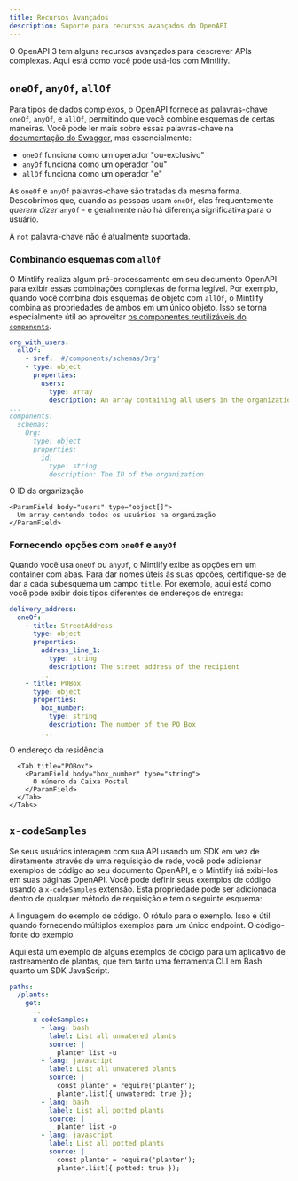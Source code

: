 ```yaml
---
title: Recursos Avançados
description: Suporte para recursos avançados do OpenAPI
---
```


O OpenAPI 3 tem alguns recursos avançados para descrever APIs complexas. Aqui está como você pode usá-los com Mintlify.

## `oneOf`, `anyOf`, `allOf`

Para tipos de dados complexos, o OpenAPI fornece as palavras-chave `oneOf`, `anyOf`, e `allOf`, permitindo que você combine esquemas de certas maneiras. Você pode ler mais sobre essas palavras-chave na [documentação do Swagger](https://swagger.io/docs/specification/data-models/oneof-anyof-allof-not/), mas essencialmente:

* `oneOf` funciona como um operador "ou-exclusivo"
* `anyOf` funciona como um operador "ou"
* `allOf` funciona como um operador "e"

<Warning>As `oneOf` e `anyOf` palavras-chave são tratadas da mesma forma. Descobrimos que, quando as pessoas usam `oneOf`, elas frequentemente *querem dizer* `anyOf` - e geralmente não há diferença significativa para o usuário.</Warning>

<Info>A `not` palavra-chave não é atualmente suportada.</Info>

### Combinando esquemas com `allOf`

O Mintlify realiza algum pré-processamento em seu documento OpenAPI para exibir essas combinações complexas de forma legível. Por exemplo, quando você combina dois esquemas de objeto com `allOf`, o Mintlify combina as propriedades de ambos em um único objeto. Isso se torna especialmente útil ao aproveitar [os componentes reutilizáveis do `components`](https://swagger.io/docs/specification/components/).

```yaml
org_with_users:
  allOf:
    - $ref: '#/components/schemas/Org'
    - type: object
      properties:
        users:
          type: array
          description: An array containing all users in the organization
...
components:
  schemas:
    Org:
      type: object
      properties:
        id:
          type: string
          description: The ID of the organization
```

<ParamField body="org_with_users" type="object">
  <Expandable>
    <ParamField body="id" type="string">
      O ID da organização
    </ParamField>

    <ParamField body="users" type="object[]">
      Um array contendo todos os usuários na organização
    </ParamField>
  </Expandable>
</ParamField>

### Fornecendo opções com `oneOf` e `anyOf`

Quando você usa `oneOf` ou `anyOf`, o Mintlify exibe as opções em um container com abas. Para dar nomes úteis às suas opções, certifique-se de dar a cada subesquema um campo `title`. Por exemplo, aqui está como você pode exibir dois tipos diferentes de endereços de entrega:

```yaml
delivery_address:
  oneOf:
    - title: StreetAddress
      type: object
      properties:
        address_line_1:
          type: string
          description: The street address of the recipient
        ...
    - title: POBox
      type: object
      properties:
        box_number:
          type: string
          description: The number of the PO Box
        ...
```

<ParamField body="delivery_address" type="object">
  <div className="mt-4 rounded-xl border border-gray-100 px-4 pb-4 pt-2 dark:border-white/10">
    <Tabs>
      <Tab title="StreetAddress">
        <ParamField body="address_line_1" type="string">
          O endereço da residência
        </ParamField>
      </Tab>

      <Tab title="POBox">
        <ParamField body="box_number" type="string">
          O número da Caixa Postal
        </ParamField>
      </Tab>
    </Tabs>
  </div>
</ParamField>

## `x-codeSamples`

Se seus usuários interagem com sua API usando um SDK em vez de diretamente através de uma requisição de rede, você pode adicionar exemplos de código ao seu documento OpenAPI, e o Mintlify irá exibi-los em suas páginas OpenAPI. Você pode definir seus exemplos de código usando a `x-codeSamples` extensão. Esta propriedade pode ser adicionada dentro de qualquer método de requisição e tem o seguinte esquema:

<ParamField body="lang" type="string" required>
  A linguagem do exemplo de código.
</ParamField>

<ParamField body="label" type="string">
  O rótulo para o exemplo. Isso é útil quando fornecendo múltiplos exemplos para um único endpoint.
</ParamField>

<ParamField body="source" type="string" required>
  O código-fonte do exemplo.
</ParamField>

Aqui está um exemplo de alguns exemplos de código para um aplicativo de rastreamento de plantas, que tem tanto uma ferramenta CLI em Bash quanto um SDK JavaScript.

```yaml
paths:
  /plants:
    get:
      ...
      x-codeSamples:
        - lang: bash
          label: List all unwatered plants
          source: |
            planter list -u
        - lang: javascript
          label: List all unwatered plants
          source: |
            const planter = require('planter');
            planter.list({ unwatered: true });
        - lang: bash
          label: List all potted plants
          source: |
            planter list -p
        - lang: javascript
          label: List all potted plants
          source: |
            const planter = require('planter');
            planter.list({ potted: true });
```
